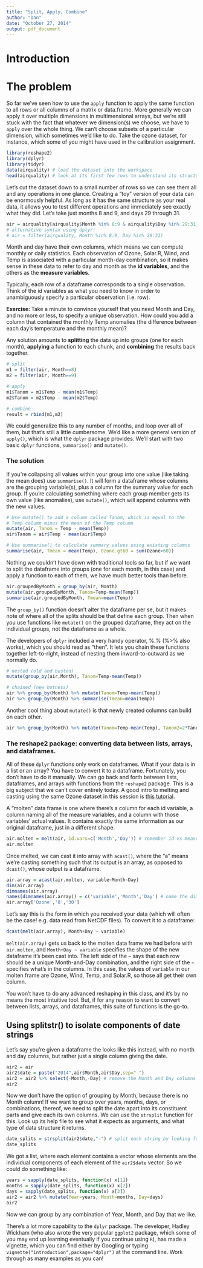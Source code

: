 ```yaml
---
title: "Split, Apply, Combine"
author: "Dan"
date: "October 27, 2014"
output: pdf_document
---
```


# Introduction


# The problem
So far we've seen how to use the `apply` function to apply the same function to all rows or all columns of a matrix or data.frame. More generally we can apply it over multiple dimensions in multimensional arrays, but we're still stuck with the fact that whatever we dimension(s) we choose, we have to `apply` over the whole thing. We can't choose subsets of a particular dimension, which sometimes we'd like to do. Take the ozone dataset, for instance, which some of you might have used in the calibration assignment.

```r
library(reshape2)
library(dplyr)
library(tidyr)
data(airquality) # load the dataset into the workspace
head(airquality) # look at its first few rows to understand its structure
```

Let's cut the dataset down to a small number of rows so we can see them all and any operations in one glance. Creating a "toy" version of your data can be enormously helpful. As long as it has the same structure as your real data, it allows you to test different operations and immediately see exactly what they did. Let's take just months 8 and 9, and days 29 through 31.

```r
air = airquality[airquality$Month %in% 8:9 & airquality$Day %in% 29:31,]
# alternative syntax using dplyr:
# air = filter(airquality, Month %in% 8:9, Day %in% 29:31)
```

Month and day have their own columns, which means we can compute monthly or daily statistics. Each observation of Ozone, Solar.R, Wind, and Temp is associated with a particular month-day combination, so it makes sense in these data to refer to day and month as the **id variables**, and the others as the **measure variables**. 

Typically, each row of a dataframe corresponds to a single observation. Think of the id variables as what you need to know in order to unambiguously specify a particular observation (i.e. row). 

**Exercise: **Take a minute to convince yourself that you need Month and Day, and no more or less, to specify a unique observation. How could you add a column that contained the monthly Temp anomalies (the difference between each day's temperature and the monthly mean)?

Any solution amounts to **splitting** the data up into groups (one for each month), **applying** a function to each chunk, and **combining** the results back together.

```r
# split
m1 = filter(air, Month==8)
m2 = filter(air, Month==9)

# apply
m1$Tanom = m1$Temp - mean(m1$Temp)
m2$Tanom = m2$Temp - mean(m2$Temp)

# combine
result = rbind(m1,m2)
```

We could generalize this to any number of months, and loop over all of them, but that's still a little cumbersome. We'd like a more general version of `apply()`, which is what the `dplyr` package provides. We'll start with two basic `dplyr` functions, `summarise()` and `mutate()`. 

### The solution
If you're collapsing all values within your group into one value (like taking the mean does) use `summarise()`. It will form a dataframe whose columns are the grouping variable(s), plus a column for the summary value for each group. If you're calculating something where each group member gets its own value (like anomalies), use `mutate()`, which will append columns with the new values.
```r
# Use mutate() to add a column called Tanom, which is equal to the 
# Temp column minus the mean of the Temp column
mutate(air, Tanom = Temp - mean(Temp)) 
air$Tanom = air$Temp - mean(air$Temp)

# Use summarise() to calculate summary values using existing columns
summarise(air, Tmean = mean(Temp), Ozone.gt60 = sum(Ozone>60))
```

Nothing we couldn't have down with traditional tools so far, but if we want to split the dataframe into groups (one for each month, in this case) and apply a function to each of them, we have much better tools than before. 

```r
air.groupedByMonth = group_by(air, Month)
mutate(air.groupedByMonth, Tanom=Temp-mean(Temp))
summarise(air.groupedByMonth, Tmean=mean(Temp))
```

The `group_by()` function doesn't alter the dataframe per se, but it makes note of where all of the splits should be that define each group. Then when you use functions like `mutate()` on the grouped dataframe, they act on the individual groups, not the dataframe as a whole.

The developers of `dplyr` included a very handy operator, %.% (%>% also works), which you should read as "then". It lets you chain these functions together left-to-right, instead of nesting them inward-to-outward as we normally do.

```r
# nested (old and busted)
mutate(group_by(air,Month), Tanom=Temp-mean(Temp))

# chained (new hotness)
air %>% group_by(Month) %>% mutate(Tanom=Temp-mean(Temp))
air %>% group_by(Month) %>% summarise(Tmean=mean(Temp))
```

Another cool thing about `mutate()` is that newly created columns can build on each other.

```r
air %>% group_by(Month) %>% mutate(Tanom=Temp-mean(Temp), Tanom2=2*Tanom)
```

### The reshape2 package: converting data between lists, arrays, and dataframes.

All of these `dplyr` functions only work on dataframes. What if your data is in a list or an array? You have to convert it to a dataframe. Fortunately, you don't have to do it manually. We can go back and forth between lists, dataframes, and arrays with functions from the `reshape2` package. This is a big subject that we can't cover entirely today. A good intro to melting and casting using the same Ozone dataset in this session is [this tutorial](http://seananderson.ca/2013/10/19/reshape.html).

A "molten" data frame is one where there's a column for each id variable, a column naming all of the measure variables, and a column with those variables' actual values. It contains exactly the same information as our original dataframe, just in a different shape.

```r
air.molten = melt(air, id.vars=c('Month','Day')) # remember id vs measure variables?
air.molten
```

Once melted, we can cast it into array with `acast()`, where the "a" means we're casting something such that its output is an array, as opposed to `dcast()`, whose output is a dataframe.
```r
air.array = acast(air.molten, variable~Month~Day)
dim(air.array)
dimnames(air.array)
names(dimnames(air.array)) = c('variable','Month','Day') # name the dimensions
air.array['Ozone','8','30']
```

Let's say this is the form in which you received your data (which will often be the case! e.g. data read from NetCDF files). To convert it to a dataframe:

```r
dcast(melt(air.array), Month+Day ~ variable)
```
`melt(air.array)` gets us back to the molten data frame we had before with `air.molten`, and `Month+Day ~ variable` specifies the shape of the new dataframe it's been cast into. The left side of the `~` says that each row should be a unique Month-and-Day combination, and the right side of the `~` specifies what's in the columns. In this case, the values of `variable` in our molten frame are Ozone, Wind, Temp, and Solar.R, so those  all get their own column.

You won't have to do any advanced reshaping in this class, and it's by no means the most intuitive tool. But, if for any reason to want to convert between lists, arrays, and dataframes, this suite of functions is the go-to. 

## Using splitstr() to isolate components of date strings
Let's say you're given a dataframe the looks like this instead, with no month and day columns, but rather just a single column giving the date. 
```r
air2 = air
air2$date = paste("2014",air$Month,air$Day,sep="-")
air2 = air2 %>% select(-Month,-Day) # remove the Month and Day columns
air2
```
Now we don't have the option of grouping by Month, because there is no Month column! If we want to group over years, months, days, or combinations, thereof, we need to split the date apart into its constituent parts and give each its own columns. We can use the `strsplit` function for this. Look up its help file to see what it expects as arguments, and what type of data structure it returns.
```r
date_splits = strsplit(air2$date,"-") # split each string by looking for hyphens
date_splits
```
We got a list, where each element contains a vector whose elements are the individual components of each element of the `air2$date` vector. So we could do something like:
```r
years = sapply(date_splits, function(x) x[1])
months = sapply(date_splits, function(x) x[2])
days = sapply(date_splits, function(x) x[3])
air2 = air2 %>% mutate(Year=years, Month=months, Day=days)
air2
```
Now we can group by any combination of Year, Month, and Day that we like.

There's a lot more capability to the `dplyr` package. The developer, Hadley Wickham (who also wrote the very popular `ggplot2` package, which some of you may end up learning eventually if you continue using `R`), has made a vignette, which you can find either by Googling or typing `vignette("introduction",package="dplyr")` at the command line. Work through as many examples as you can!